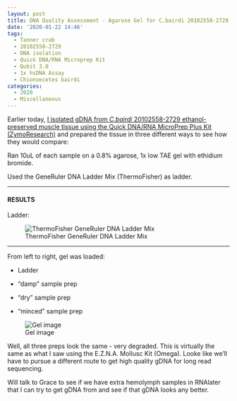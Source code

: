 ```yaml
---
layout: post
title: DNA Quality Assessment - Agarose Gel for C.bairdi 20102558-2729 gDNA from 20200122
date: '2020-01-22 14:46'
tags:
  - Tanner crab
  - 20102558-2729
  - DNA isolation
  - Quick DNA/RNA Microprep Kit
  - Qubit 3.0
  - 1x hsDNA Assay
  - Chionoecetes bairdi
categories:
  - 2020
  - Miscellaneous
---
```

Earlier today, [I isolated gDNA from _C.bairdi_ 20102558-2729 ethanol-preserved muscle tissue using the Quick DNA/RNA MicroPrep Plus Kit (ZymoResearch)](https://robertslab.github.io/sams-notebook/2020/01/22/DNA-Isolation-C.bairdi-20102558-2729-EtOH-preserved-Tissue-via-Three-Variations-Using-Quick-DNA-RNA-MicroPrep-Kit.html) and prepared the tissue in three different ways to see how they would compare:

Ran 10uL of each sample on a 0.8% agarose, 1x low TAE gel with ethidium bromide.

Used the GeneRuler DNA Ladder Mix (ThermoFisher) as ladder.


---

#### RESULTS

Ladder:

![ThermoFisher GeneRuler DNA Ladder Mix](https://github.com/RobertsLab/resources/blob/master/protocols/Commercial_Protocols/ThermoFisher_OgeneRuler_DNA_Ladder_Mix_F100439.jpg?raw=true)

---

From left to right, gel was loaded:

- Ladder

- "damp" sample prep

- "dry" sample prep

- "minced" sample prep

![Gel image](https://github.com/RobertsLab/sams-notebook/blob/master/images/20200122_gel_cbai_quick-DNA.jpg?raw=true)


Well, all three preps look the same - very degraded. This is virtually the same as what I saw using the E.Z.N.A. Mollusc Kit (Omega). Looke like we'll have to pursue a different route to get high quality gDNA for long read sequencing.

Will talk to Grace to see if we have extra hemolymph samples in RNAlater that I can try to get gDNA from and see if that gDNA looks any better.
